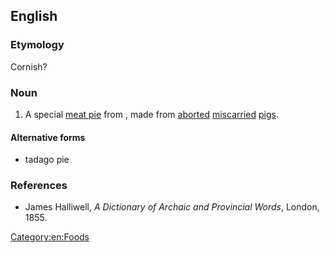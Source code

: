 ==English==

===Etymology===
Cornish?

===Noun===
{{en-noun}}

# {{cx|lang=en|archaic}} A special [[meat pie]] from {{w|Cornwall}}, made from [[aborted]] [[miscarried]] [[pig]]s.

====Alternative forms====
* tadago pie

===References===
* James Halliwell, ''A Dictionary of Archaic and Provincial Words'', London, 1855.

[[Category:en:Foods]]